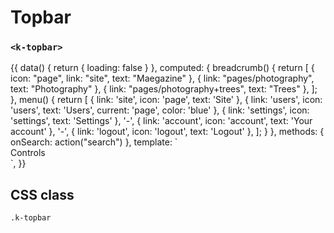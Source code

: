 
<Meta
  title="UI | Navigation / Topbar"
  component={Topbar}
/>

# Topbar
### `<k-topbar>`

<Preview>
  <Story name="Regular">
    {{
      data() {
        return {
          loading: false
        }
      },
      computed: {
        breadcrumb() {
          return [
            {
              icon: "page",
              link: "site",
              text: "Maegazine"
            },
            {
              link: "pages/photography",
              text: "Photography"
            },
            {
              link: "pages/photography+trees",
              text: "Trees"
            },
          ];
        },
        menu() {
          return [
            {
              link: 'site',
              icon: 'page',
              text: 'Site'
            },
            {
              link: 'users',
              icon: 'users',
              text: 'Users',
              current: 'page',
              color: 'blue'
            },
            {
              link: 'settings',
              icon: 'settings',
              text: 'Settings'
            },
            '-',
            {
              link: 'account',
              icon: 'account',
              text: 'Your account'
            },
            '-',
            {
              link: 'logout',
              icon: 'logout',
              text: 'Logout'
              },
          ];
        }
      },
      methods: {
        onSearch: action("search")
      },
      template: `
        <div>
          <k-topbar
            :breadcrumb="breadcrumb"
            :loading="loading"
            :menu="menu"
            class="mb-6"
            @search="onSearch"
          />
          <k-view>
            <k-headline class="mb-2">Controls</k-headline>
            <k-input type="toggle" v-model="loading" text="Loading state" />
          </k-view>
        </div>
      `,
    }}
  </Story>
</Preview>

<Props of={Topbar} />

## CSS class

`.k-topbar`
